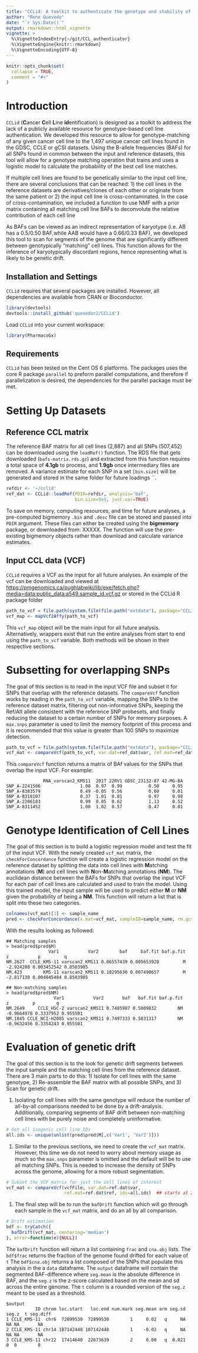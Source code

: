 ```yaml
---
title: "CCLid: A toolkit to authenticate the genotype and stability of cancer cell lines"
author: "Rene Quevedo"
date: "`r Sys.Date()`"
output: rmarkdown::html_vignette
vignette: >
  %\VignetteIndexEntry{~/git/CCL_authenticator}
  %\VignetteEngine{knitr::rmarkdown}
  %\VignetteEncoding{UTF-8}
---
```


```r
knitr::opts_chunk$set(
  collapse = TRUE,
  comment = "#>"
)
```

# Introduction

`CCLid` (**C**ancer **C**ell **L**ine **id**entification) is designed as a toolkit to address the lack of a publicly available resource for genotype-based cell line authentication. We developed this resource to allow for genotype-matching of any given cancer cell line to the 1,497 unique cancer cell lines found in the GDSC, CCLE or gCSI datasets. Using the B-allele frequencies (BAFs) for all SNPs found in common between the input and reference datasets, this tool will allow for a genotype matching operation that trains and uses a logistic model to calculate the probability of the best  cell line matches.

If multiple cell lines are found to be genetically similar to the input cell line, there are several conclusions that can be reached: 1) the cell lines in the reference datasets are derivatives/clones of each other or originate from the same patient or 2) the input cell line is cross-contaminated. In the case of cross-contamination, we included a function to use NMF with a prior matrix containing all matching cell line BAFs to deconvolute the relative contribution of each cell line

As BAFs can be viewed as an indirect representation of karyotype (i.e. AB has a 0.5/0.50 BAF,while AAB would have a 0.66/0.33 BAF), we developed this tool to scan for segments of the genome that are significantly different between genotypically "matching" cell lines. This function allows for the inference of karyotypically discordant regions, hence representing what is likely to be genetic drift.

## Installation and Settings

`CCLid` requires that several packages are installed. However, all 
dependencies are available from CRAN or Bioconductor.

```r
library(devtools)
devtools::install_github('quevedor2/CCLid')
```

Load `CCLid` into your current workspace:

```r
library(PharmacoGx)
```

## Requirements

`CCLid` has been tested on the Cent OS 6 platforms. The packages 
uses the core R package `parallel` to preform parallel computations, and 
therefore if parallelization is desired, the dependencies for the parallel 
package must be met.

# Setting Up Datasets
## Reference CCL matrix
The reference BAF matrix for all cell lines (2,887) and all SNPs (507,452) can be downloaded using the `loadRef()` function. The RDS file that gets downloaded (`bafs-matrix.rds.gz`) and extracted from this function requires a total space of **4.1gb** to process, and **1.9gb** once intermediary files are removed. A variance estimate for each SNP in a set `[bin.size]` will be generated and stored in the same folder for future loadings ``.

```r
refdir <- '~/cclid'
ref_dat <- CCLid::loadRef(PDIR=refdir, analysis='baf', 
                          bin.size=5e5, just.var=TRUE)
```

To save on memory, computing resources, and time for future analyses, a pre-computed bigmemory `.bin` and `.desc` file can be stored and passed into `PDIR` argument. These files can either be created using the **bigmemory** package, or downloaded from: XXXXX. The function will use the pre-existing bigmemory objects rather than download and calculate variance estimates.

## Input CCL data (VCF)
`CCLid` requires a VCF as the input for all future analyses. An example of the vcf can be downloaded and viewed at <https://pmgenomics.ca/pughlabwiki/lib/exe/fetch.php?media=data:public_data:a549.sample_id.vcf.gz> or stored in the CCLid R package folder

```r
path_to_vcf = file.path(system.file(file.path("extdata"), package="CCLid"), "a549.sample_id.vcf")
vcf_map <- mapVcf2Affy(path_to_vcf)
```

This `vcf_map` object will be the main input for all future analysis. Alternatively, wrappers exist that run the entire analyses from start to end using the `path_to_vcf` variable. Both methods will be shown in their respective sections.

# Subsetting for overlapping SNPs
The goal of this section is to read in the input VCF file and subset it for SNPs that overlap with the reference datasets. The `compareVcf` function works by reading in the `path_to_vcf` variable, mapping the SNPs to the reference dataset matrix, filtering out non-informative SNPs, keeping the Ref/Alt allele consistent with the reference SNP probesets, and finally reducing the dataset to a certain number of SNPs for memory purposes. A `max.snps` parameter is used to limit the memory footprint of this process and it is recommended that this value is greater than 100 SNPs to maximize detection.
```r
path_to_vcf = file.path(system.file(file.path("extdata"), package="CCLid"), "a549.sample_id.vcf")
vcf_mat <- compareVcf(path_to_vcf, var.dat=ref_dat$var, ref.mat=ref_dat$ref, max.snps=200)
```

This `compareVcf` function returns a matrix of BAf values for the SNPs that overlap the input VCF. For example:
```
              RNA_varscan2_KMS11  201T 22RV1 GDSC_23132-87 42-MG-BA
SNP_A-2241506               1.00  0.97  0.99          0.50     0.95
SNP_A-8383579               0.49 -0.05  0.56          0.60     0.01
SNP_A-8318107               0.37  1.01  0.01          0.97     0.98
SNP_A-2206183               0.99  0.05  0.62          1.13     0.52
SNP_A-8311452               1.00  1.02  0.57          0.47     0.01
```

# Genotype Identification of Cell Lines
The goal of this section is to build a logistic regression model and test the fit of the input VCF. With the newly created `vcf_mat` matrix, the `checkForConcordance` function will create a logistic regression model on the reference dataset by splitting the data into cell lines with **M**atching annotations (**M**) and cell lines with **N**on-**M**atching annotations (**NM**). The euclidean distance between the BAFs for SNPs that overlap the input VCF for each pair of cell lines are calculated and used to train the model. Using this trained model, the input sample will be used to predict either **M** or **NM** given the probability of being a **NM**.  This function will return a list that is split into these two categories.

```r
colnames(vcf_mat)[1] <- sample_name
pred <- checkForConcordance(x.mat=vcf_mat, sampleID=sample_name, rm.gcsi = FALSE)
```

With the results looking as followed:

```
## Matching samples
> head(pred$pred$M)
                Var1           Var2        baf     baf.fit baf.p.fit         z           p         q
NM.2627  CCLE_KMS-11 varscan2_KMS11 0.06557439 0.005653928         M -2.924280 0.003452542 0.8503905
NM.423        KMS-11 varscan2_KMS11 0.10295630 0.007490657         M -2.817130 0.004845484 0.8503905

## Non-matching samples
> head(pred$pred$NM)
                  Var1           Var2       baf   baf.fit baf.p.fit          z         p        q
NM.2649     CCLE_HSC-2 varscan2_KMS11 0.7485987 0.5009832        NM -0.9664978 0.3337952 0.955501
NM.1845 CCLE_NCI-H2085 varscan2_KMS11 0.7497333 0.5031317        NM -0.9632456 0.3354243 0.955501
```

# Evaluation of genetic drift
The goal of this section is to the look for genetic drift segments between the input sample and the matching cell lines from the reference dataset. There are 3 main parts to do this: 1) Isolate for cell lines with the same genotype, 2) Re-assemble the BAF matrix with all possible SNPs, and 3) Scan for genetic drift.

1. Isolating for cell lines with the same genotype will reduce the number of all-by-all comparisons needed to be done by a drift-analysis. Additionally, comparing segments of BAF drift between non-matching cell lines with be purely noise and completely uninformative.
```r
# Get all isogenic cell line IDs
all.ids <- unique(unlist(pred$pred$M[,c('Var1', 'Var2')]))
```

1. Similar to the previous sections, we need to create the `vcf_mat` matrix.  However, this time we do not need to worry about memory usage as much so the `max.snps` parameter is omitted and the default will be to use all matching SNPs. This is needed to increase the density of SNPs across the genome, allowing for a more robust segmentation.

```r
# Subset the VCF matrix for just the cell lines of interest
vcf_mat <- compareVcf(vcfFile, var.dat=ref.dat$var, 
                      ref.mat=ref.dat$ref, ids=all.ids)  ## starts at 2.5g, ramps up to 6.8Gb
```

1. The final step will be to run the `bafDrift` function which will go through each sample in the `vcf_mat` matrix, and do an all by all comparison.
```r
# Drift estimation
bdf <- tryCatch({
  bafDrift(vcf_mat, centering='median')
}, error=function(e){NULL})
```

The `bafDrift` function will return a list containing `frac` and `cna.obj` lists. 
The `bdf$frac` returns the fraction of the genome found drifted for each value of `t`
The `bdf$cna.obj` returns a list composed of the SNPs that populate this analysis in the a `data` dataframe. The `output` dataframe will contain the segmented BAF-difference where `seg.mean` is the absolute difference in BAF, and the `seg.z` is the z-score calculated based on the mean and sd across the entire genome. The `t` column is a rounded version of the `seg.z` meant to be used as a threshold.
```
$output
           ID chrom loc.start   loc.end num.mark seg.mean arm seg.sd seg.z  t seg.diff
1 CCLE_KMS-11  chr6  72899530  72899530        1     0.02   q     NA    NA NA       NA
2 CCLE_KMS-11 chr14 107142448 107142448        1    -0.02   q     NA    NA NA       NA
3 CCLE_KMS-11 chr22  17414640  22673639        2     0.00   q  0.021     0  0        0
```
